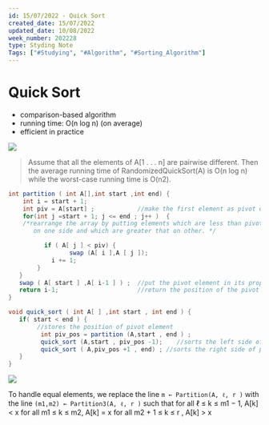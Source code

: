```yaml
---
id: 15/07/2022 - Quick Sort
created_date: 15/07/2022
updated_date: 10/08/2022
week_number: 202228
type: Styding Note
Tags: ["#Studying", "#Algorithm", "#Sorting_Algorithm"]
---
```

# Quick Sort

- comparison-based algorithm
- running time: O(n log n) (on average)
- efficient in practice

![](./quick-sort/quick-sort-1.jpeg)
> Assume that all the elements of A[1 . . . n] are pairwise different. Then the average running time of RandomizedQuickSort(A) is O(n log n) while the worst-case running time is O(n2).
>

```java
int partition ( int A[],int start ,int end) {
    int i = start + 1;
    int piv = A[start] ;            //make the first element as pivot element.
    for(int j =start + 1; j <= end ; j++ )  {
    /*rearrange the array by putting elements which are less than pivot
       on one side and which are greater that on other. */

          if ( A[ j ] < piv) {
                 swap (A[ i ],A [ j ]);
            i += 1;
        }
   }
   swap ( A[ start ] ,A[ i-1 ] ) ;  //put the pivot element in its proper place.
   return i-1;                      //return the position of the pivot
}

void quick_sort ( int A[ ] ,int start , int end ) {
   if( start < end ) {
        //stores the position of pivot element
         int piv_pos = partition (A,start , end ) ;
         quick_sort (A,start , piv_pos -1);    //sorts the left side of pivot.
         quick_sort ( A,piv_pos +1 , end) ; //sorts the right side of pivot.
   }
}
```
![](./quick-sort/quick-sort-2.png)

To handle equal elements, we replace the line `m ← Partition(A, ℓ, r )`
with the line `(m1,m2) ← Partition3(A, ℓ, r )`
such that
for all ℓ ≤ k ≤ m1 − 1, A[k] < x
for all m1 ≤ k ≤ m2, A[k] = x
for all m2 + 1 ≤ k ≤ r , A[k] > x
